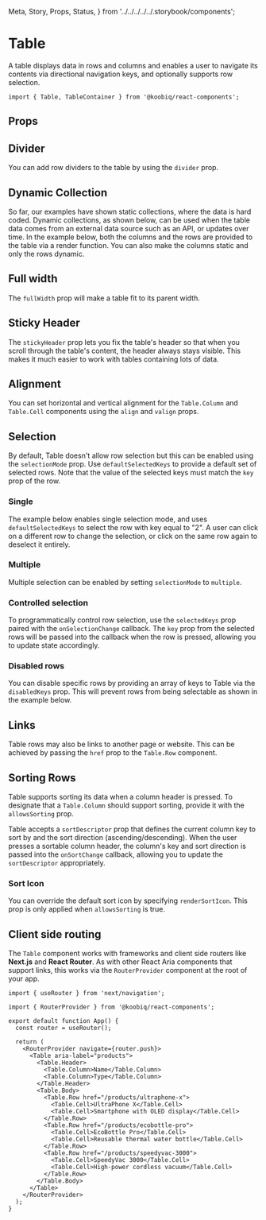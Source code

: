  Meta,
  Story,
  Props,
  Status,
} from '../../../../../.storybook/components';


<Meta of={Stories} />

# Table

<Status variant="experimental" />

A table displays data in rows and columns and enables a user to navigate its contents
via directional navigation keys, and optionally supports row selection.

```tsx
import { Table, TableContainer } from '@koobiq/react-components';
```

<Story of={Stories.Base} />

## Props

<Props />

## Divider

You can add row dividers to the table by using the `divider` prop.

<Story of={Stories.Divider} />

## Dynamic Collection

So far, our examples have shown static collections,
where the data is hard coded. Dynamic collections, as shown below, can be used when
the table data comes from an external data source such as an API, or updates over time.
In the example below, both the columns and the rows are provided to the table via a render function.
You can also make the columns static and only the rows dynamic.

<Story of={Stories.DynamicCollection} />

## Full width

The `fullWidth` prop will make a table fit to its parent width.

<Story of={Stories.FullWidth} />

## Sticky Header

The `stickyHeader` prop lets you fix the table's header so that when you scroll through the table's content,
the header always stays visible. This makes it much easier to work with tables containing lots of data.

<Story of={Stories.StickyHeader} />

## Alignment

You can set horizontal and vertical alignment for the `Table.Column`
and `Table.Cell` components using the `align` and `valign` props.

<Story of={Stories.Alignment} />

## Selection

By default, Table doesn't allow row selection but this can be enabled using the `selectionMode` prop.
Use `defaultSelectedKeys` to provide a default set of selected rows.
Note that the value of the selected keys must match the `key` prop of the row.

### Single

The example below enables single selection mode, and uses `defaultSelectedKeys`
to select the row with key equal to "2". A user can click on a different row to change the selection,
or click on the same row again to deselect it entirely.

<Story of={Stories.SingleSelection} />

### Multiple

Multiple selection can be enabled by setting `selectionMode` to `multiple`.

<Story of={Stories.MultiSelection} />

### Controlled selection

To programmatically control row selection, use the `selectedKeys` prop paired with the `onSelectionChange` callback.
The `key` prop from the selected rows will be passed into the callback when the row is pressed, allowing you to update state accordingly.

<Story of={Stories.ControlledSelection} />

### Disabled rows

You can disable specific rows by providing an array of keys to Table via the `disabledKeys` prop.
This will prevent rows from being selectable as shown in the example below.

<Story of={Stories.DisabledRows} />

## Links

Table rows may also be links to another page or website.
This can be achieved by passing the `href` prop to the `Table.Row` component.

<Story of={Stories.Links} />

## Sorting Rows

Table supports sorting its data when a column header is pressed.
To designate that a `Table.Column` should support sorting, provide it with the `allowsSorting` prop.

Table accepts a `sortDescriptor` prop that defines the current column
key to sort by and the sort direction (ascending/descending).
When the user presses a sortable column header, the column's key and sort
direction is passed into the `onSortChange` callback, allowing you to update the `sortDescriptor` appropriately.

<Story of={Stories.SortingRows} />

### Sort Icon

You can override the default sort icon by specifying `renderSortIcon`.
This prop is only applied when `allowsSorting` is true.

<Story of={Stories.RenderSortIcon} />

## Client side routing

The `Table` component works with frameworks and client side routers like **Next.js** and **React Router**.
As with other React Aria components that support links, this works via the `RouterProvider` component at the root of your app.

```tsx
import { useRouter } from 'next/navigation';

import { RouterProvider } from '@koobiq/react-components';

export default function App() {
  const router = useRouter();

  return (
    <RouterProvider navigate={router.push}>
      <Table aria-label="products">
        <Table.Header>
          <Table.Column>Name</Table.Column>
          <Table.Column>Type</Table.Column>
        </Table.Header>
        <Table.Body>
          <Table.Row href="/products/ultraphone-x">
            <Table.Cell>UltraPhone X</Table.Cell>
            <Table.Cell>Smartphone with OLED display</Table.Cell>
          </Table.Row>
          <Table.Row href="/products/ecobottle-pro">
            <Table.Cell>EcoBottle Pro</Table.Cell>
            <Table.Cell>Reusable thermal water bottle</Table.Cell>
          </Table.Row>
          <Table.Row href="/products/speedyvac-3000">
            <Table.Cell>SpeedyVac 3000</Table.Cell>
            <Table.Cell>High-power cordless vacuum</Table.Cell>
          </Table.Row>
        </Table.Body>
      </Table>
    </RouterProvider>
  );
}
```
